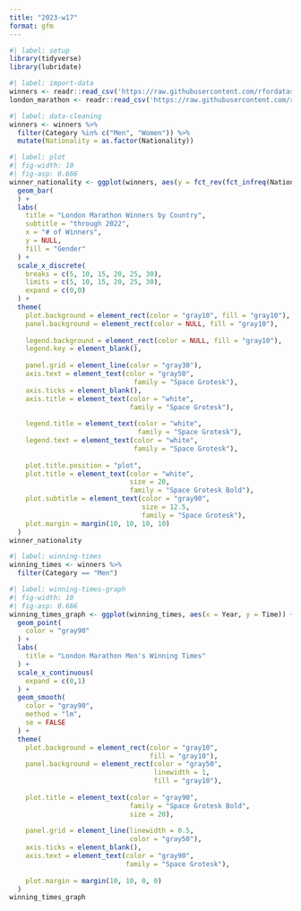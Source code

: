 ```yaml
---
title: "2023-w17"
format: gfm
---
```


```r
#| label: setup
library(tidyverse)
library(lubridate)
```

```r
#| label: import-data
winners <- readr::read_csv('https://raw.githubusercontent.com/rfordatascience/tidytuesday/master/data/2023/2023-04-25/winners.csv')
london_marathon <- readr::read_csv('https://raw.githubusercontent.com/rfordatascience/tidytuesday/master/data/2023/2023-04-25/london_marathon.csv')
```

```r
#| label: data-cleaning
winners <- winners %>% 
  filter(Category %in% c("Men", "Women")) %>% 
  mutate(Nationality = as.factor(Nationality))
```

```r
#| label: plot
#| fig-width: 10
#| fig-asp: 0.666
winner_nationality <- ggplot(winners, aes(y = fct_rev(fct_infreq(Nationality)), fill = Category)) +
  geom_bar(
  ) +
  labs(
    title = "London Marathon Winners by Country",
    subtitle = "through 2022",
    x = "# of Winners",
    y = NULL,
    fill = "Gender"
  ) +
  scale_x_discrete(
    breaks = c(5, 10, 15, 20, 25, 30),
    limits = c(5, 10, 15, 20, 25, 30),
    expand = c(0,0)
  ) +
  theme(
    plot.background = element_rect(color = "gray10", fill = "gray10"),
    panel.background = element_rect(color = NULL, fill = "gray10"),
    
    legend.background = element_rect(color = NULL, fill = "gray10"),
    legend.key = element_blank(),
    
    panel.grid = element_line(color = "gray30"),
    axis.text = element_text(color = "gray50",
                               family = "Space Grotesk"),
    axis.ticks = element_blank(),
    axis.title = element_text(color = "white",
                              family = "Space Grotesk"),
    
    legend.title = element_text(color = "white",
                                family = "Space Grotesk"),
    legend.text = element_text(color = "white",
                               family = "Space Grotesk"),
    
    plot.title.position = "plot",
    plot.title = element_text(color = "white",
                              size = 20,
                              family = "Space Grotesk Bold"),
    plot.subtitle = element_text(color = "gray90",
                                 size = 12.5,
                                 family = "Space Grotesk"),
    plot.margin = margin(10, 10, 10, 10)
  )
winner_nationality
```

```r
#| label: winning-times
winning_times <- winners %>% 
  filter(Category == "Men")
```

```r
#| label: winning-times-graph
#| fig-width: 10
#| fig-asp: 0.666
winning_times_graph <- ggplot(winning_times, aes(x = Year, y = Time)) + 
  geom_point(
    color = "gray90"
  ) +
  labs(
    title = "London Marathon Men's Winning Times"
  ) +
  scale_x_continuous(
    expand = c(0,1)
  ) +
  geom_smooth(
    color = "gray90",
    method = "lm",
    se = FALSE
  ) +
  theme(
    plot.background = element_rect(color = "gray10", 
                                   fill = "gray10"),
    panel.background = element_rect(color = "gray50",
                                    linewidth = 1,
                                    fill = "gray10"),
    
    plot.title = element_text(color = "gray90",
                              family = "Space Grotesk Bold",
                              size = 20),
    
    panel.grid = element_line(linewidth = 0.5,
                              color = "gray50"),
    axis.ticks = element_blank(),
    axis.text = element_text(color = "gray90",
                             family = "Space Grotesk"),
    
    plot.margin = margin(10, 10, 0, 0)
  )
winning_times_graph
```


